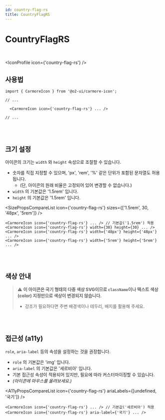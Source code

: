 ```yaml
---
id: country-flag-rs
title: CountryFlagRS
---
```




# CountryFlagRS

<br />

<IconProfile icon={'country-flag-rs'} />

## 사용법

```tsx
import { CarmoreIcon } from '@o2-ui/carmore-icon';

// ...

  <CarmoreIcon icon={'country-flag-rs'} ... />

// ...
```

<br />
<br />

## 크기 설정

아이콘의 크기는 `width` 와 `height` 속성으로 조절할 수 있습니다.

- 숫자를 직접 지정할 수 있으며, 'px', 'rem', '%' 같은 단위가 포함된 문자열도 허용됩니다.
  - (단, 아이콘의 원래 비율은 고정되어 있어 변경할 수 없습니다.)
- `width` 의 기본값은 '1.5rem' 입니다.
- `height` 의 기본값은 '1.5rem' 입니다.

<SizePropsCompareList icon={'country-flag-rs'} sizes={['1.5rem', 30, '48px', '5rem']} />

```tsx
<CarmoreIcon icon={'country-flag-rs'} ... /> // 기본값('1.5rem') 적용
<CarmoreIcon icon={'country-flag-rs'} width={30} height={30} ... />
<CarmoreIcon icon={'country-flag-rs'} width={'48px'} height={'48px'} ... />
<CarmoreIcon icon={'country-flag-rs'} width={'5rem'} height={'5rem'} ... />
```

<br />
<br />

## 색상 안내

> ⚠️ <b>이 아이콘은 국기 형태의 다중 색상 SVG이므로 `className`이나 텍스트 색상(color) 지정만으로 색상이 변경되지 않습니다. </b>
>
> - 강조가 필요하다면 주변 배경색이나 테두리, 배지를 활용해 주세요.

<br />
<br />

## 접근성 (a11y)

`role`, `aria-label` 등의 속성을 설정하는 것을 권장합니다.

- `role` 의 기본값은 'img' 입니다.
- `aria-label` 의 기본값은 '세르비아' 입니다.
- 기본 접근성 속성이 적용되어 있지만, 필요에 따라 커스터마이징할 수 있습니다.
- _(아이콘에 마우스를 올려보세요.)_

<A11yPropsCompareList icon={'country-flag-rs'} ariaLabels={[undefined, '국기']} />

```tsx
<CarmoreIcon icon={'country-flag-rs'} ... /> // 기본값('세르비아') 적용
<CarmoreIcon icon={'country-flag-rs'} aria-label={'국기'} ... />
```
